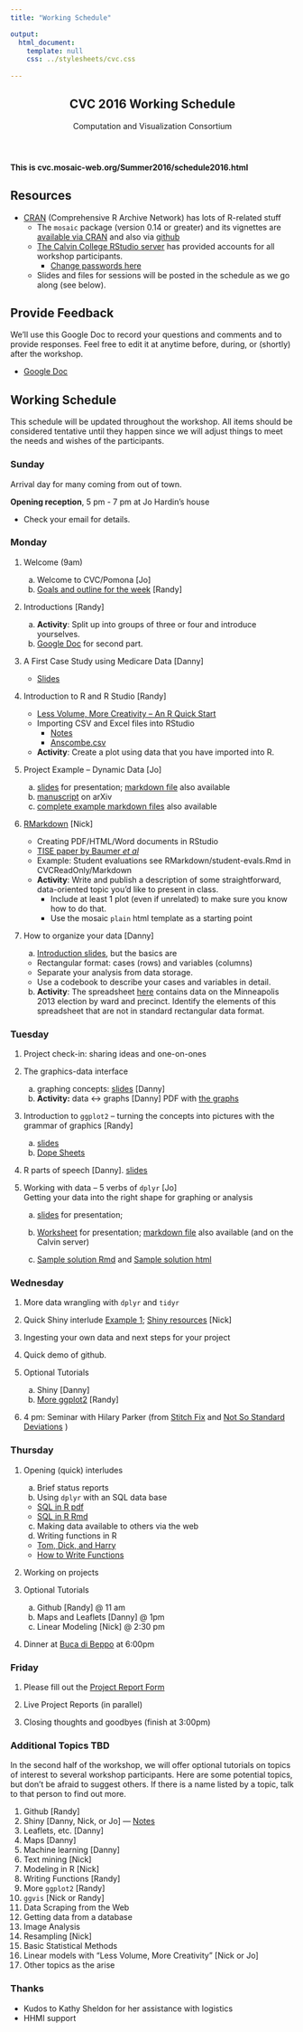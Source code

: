 ```yaml
---
title: "Working Schedule"

output: 
  html_document:
    template: null
    css: ../stylesheets/cvc.css
    
---
```



<script src="../javascripts/main.js"></script>
<!--[if lt IE 9]>
<script src="//html5shiv.googlecode.com/svn/trunk/html5.js"></script>
<![endif]-->

<meta name="viewport" content="width=device-width, initial-scale=1, user-scalable=no">

<div class="wrapper">
<nav>
<ul></ul>
</nav>
<section>
     
           
<header>
<h1>CVC 2016 Working Schedule</h1>
<p>Computation and Visualization Consortium</p>
</header> 

#### This is cvc.mosaic-web.org/Summer2016/schedule2016.html

## Resources

  * [CRAN](http://cran.r-project.org) (Comprehensive R Archive Network) has lots of R-related stuff
  * The `mosaic` package (version 0.14 or greater) and its vignettes are [available via CRAN](http://cran.r-project.org/web/packages/mosaic/index.html) and also via [github](https://github.com/ProjectMOSAIC/mosaic)
  * [The Calvin College RStudio server](http://rstudio.calvin.edu) has provided accounts for all workshop participants.
    * [Change passwords here](https://freeipa1.cs.calvin.edu/)
  * Slides and files for sessions will be posted in the schedule as we go along (see below).


## Provide Feedback

We'll use this Google Doc to record your questions and comments and to provide
responses.  Feel free to edit it at anytime before, during, or (shortly) after the workshop.

  * [Google Doc](https://docs.google.com/document/d/1AtoWauyDoBsHJd7yywkJNgiNaAXPiBjNhqO9Yw72jys/edit?usp=sharing)

## Working Schedule

This schedule will be updated throughout the workshop.  All items should be 
considered tentative until they happen since we will adjust things to 
meet the needs and wishes of the participants.

### Sunday

Arrival day for many coming from out of town. 

**Opening reception**, 5 pm - 7 pm at Jo Hardin's house
 
  * Check your email for details.

### Monday

 1. Welcome (9am)
    a. Welcome to CVC/Pomona [Jo]
    b. [Goals and outline for the week](Intro/IntroOverview.html) [Randy]

 2. Introductions [Randy]
    a. **Activity**: Split up into groups of three or four and introduce yourselves. 
    b. [Google Doc](https://docs.google.com/document/d/137aTs2EEcBdE7hg1tH68wjsorqSNdcB8VnZQmUX-VCs/edit?usp=sharing) for second part. 

 3. A First Case Study using Medicare Data [Danny]

    * [Slides](Intro/MedicareSpending.html)

 4. Introduction to R and R Studio [Randy]

    * [Less Volume, More Creativity -- An R Quick Start](Learn/LessVolume/LessVolume.html) 
    * Importing CSV and Excel files into RStudio
        * [Notes](Learn/ImportingData/ImportingData.html)
        * [Anscombe.csv](Learn/ImportingData/Anscombe.csv)
    
    * **Activity**: Create a plot using data that you have imported into R.

 7. Project Example -- Dynamic Data [Jo]    
 
     a. [slides](Learn/ProjectExamples/DynDataCVC.html) for presentation; 
        [markdown file](Learn/ProjectExamples/DynDataCVC.Rmd) also available  
     b. [manuscript](http://arxiv.org/abs/1603.04912) on arXiv  
     c. [complete example markdown files](http://research.pomona.edu/johardin/papers-and-publications/) also available

 5. [RMarkdown](http://prezi.com/vq6l5yqpnqma/) [Nick]
 
    * Creating PDF/HTML/Word documents in RStudio
    * [TISE paper by Baumer *et al*](http://escholarship.org/uc/item/90b2f5xh)
    * Example: Student evaluations see RMarkdown/student-evals.Rmd in CVCReadOnly/Markdown
    * **Activity**: Write and publish a description of some 
    straightforward, data-oriented topic you'd like to present in class. 
        * Include at least 1 plot (even if unrelated) to make sure 
        you know how to do that.  
        * Use the mosaic `plain` html template as a starting point
        
 6. How to organize your data [Danny]
    
    a. [Introduction slides](Learn/TidyData/tidy_data.html), but the basics are
    
    * Rectangular format: cases (rows) and variables (columns)
    * Separate your analysis from data storage.
    * Use a codebook to describe your cases and variables in detail.
       
    b. **Activity**: The spreadsheet [here](http://vote.minneapolismn.gov/www/groups/public/@clerk/documents/webcontent/wcms1p-126724.xlsx) contains data on the Minneapolis 2013 election by ward and precinct.  Identify the elements of this spreadsheet that are not in standard rectangular data format.
   
<!-- 
    c. **Activity**: Enter data [in this spreadsheet](https://docs.google.com/spreadsheet/ccc?key=0Am13enSalO74dFRFZHNlaVE3NjZfUjBQOUNoMmRlUWc&usp=sharing)
    indicating types of data you are interested in.
-->


### Tuesday
 
 1. Project check-in: sharing ideas and one-on-ones
 
 2. The graphics-data interface 
    a. graphing concepts: [slides](Learn/VizConcepts/VizConcepts.html) [Danny]
    b. **Activity:** data <-> graphs [Danny]
    PDF with [the graphs](Learn/VizConcepts/eye-training.pdf)
 3. Introduction to `ggplot2` --  turning the concepts into pictures 
 with the grammar of graphics [Randy]

    a. [slides](Learn/ggplot2/ggplot2Intro.pdf) 
    b. [Dope Sheets](Learn/ggplot2/ggplot2DopeSheets.pdf) 

 4. R parts of speech [Danny].   [slides](Learn/Parts_of_speech/R-command-structure.html)
 
 5. Working with data -- 5 verbs of `dplyr` [Jo]    
    Getting your data into the right shape for graphing or analysis
 
     a. [slides](Learn/Wrangling/dplyrCVC.html) for presentation; 
        <!-- [markdown file](Learn/Wrangling/dplyrCVC.Rmd) also available -->
 
     b. [Worksheet](Learn/Wrangling/dplyrwrkshtCVC.html) for presentation; 
       [markdown file](https://rawgit.com/dtkaplan/CVC/gh-pages/Summer2016/Learn/Wrangling/dplyrwrkshtCVC.Rmd) also available (and on the Calvin server)

     c. [Sample solution Rmd](https://rawgit.com/dtkaplan/CVC/gh-pages/Summer2016/Learn/Wrangling/dplyrwrkshtCVCsol.Rmd) and [Sample solution html](https://rawgit.com/dtkaplan/CVC/gh-pages/Summer2016/Learn/Wrangling/dplyrwrkshtCVCsol.html)
  
 
### Wednesday
 
 1. More data wrangling with `dplyr` and `tidyr` 
 
 <!--
    a. merging data from multiple sources [Danny]
        * [Slides](Learn/Join/joins.html) 
        * [bird-species spreadsheet](https://docs.google.com/spreadsheets/d/1GDKeulVSRXL7Q_5Q0a7Offc_IPX2T4sZ80VN5VLASew/edit#gid=0), 
        * zebrafish treatment [CSV file](Learn/Wrangling/FishTx.csv) 
    b. `gather()`, `spread()`, `separate()` [Randy]
        * [Notes](Learn/TidyData/TidyGapMinder.html)
    c. Building precursors [paper](http://www.amherst.edu/~nhorton/precursors)
-->
    
 2. Quick Shiny interlude [Example 1 ](https://r.amherst.edu/apps/nhorton/sat);
[Shiny resources](http://shiny.rstudio.com) [Nick]
 
 3. Ingesting your own data and next steps for your project
 
 4. Quick demo of github.
 
 4. Optional Tutorials 
 
    a. Shiny [Danny]
    b. [More ggplot2](Learn/ggplot2/ggplot2demo.html) [Randy]
 
 5. 4 pm:  Seminar with Hilary Parker (from [Stitch Fix](http://multithreaded.stitchfix.com/blog/) and [Not So Standard Deviations](https://soundcloud.com/nssd-podcast) )

### Thursday

 1. Opening (quick) interludes

    a. Brief status reports
    b. Using `dplyr` with an SQL data base 
      * [SQL in R pdf](Learn/SQL/sql-example.pdf)
      * [SQL in R Rmd](https://rawgit.com/dtkaplan/CVC/gh-pages/Summer2016/Learn/SQL/sql-example.Rmd)
    c. Making data available to others via the web
    d. Writing functions in R
      * [Tom, Dick, and Harry](Learn/WritingFunctions/TomDickAndHarry.html)
      * [How to Write Functions](Learn/WritingFunctions/HowToWriteFunctions.html)

 2. Working on projects
 
 3. Optional Tutorials
 
    a. Github [Randy] @ 11 am
    b. Maps and Leaflets [Danny] @ 1pm
    c. Linear Modeling [Nick] @ 2:30 pm
 
 4. Dinner at [Buca di Beppo](http://www.bucadibeppo.com/restaurants/ca/claremont/) at 6:00pm

### Friday

 1. Please fill out the  [Project Report Form]()
 
 2. Live Project Reports (in parallel)

 3. Closing thoughts and goodbyes (finish at 3:00pm)

<!--
 3. Finding R packages and documentation [Nick]
-->
  
### Additional Topics TBD

In the second half of the workshop, we will offer optional tutorials on topics of 
interest to several workshop participants.   Here are some potential topics, but 
don't be afraid to suggest others. If there is a name listed by a topic, talk to
that person to find out more.

1. Github [Randy]
3. Shiny [Danny, Nick, or Jo] --- [Notes](Learn/Shiny-breakout/readme.html)
4. Leaflets, etc. [Danny]
5. Maps [Danny]
5. Machine learning [Danny]
6. Text mining [Nick]
7. Modeling in R [Nick]
8. Writing Functions [Randy]
9. More `ggplot2` [Randy]
10. `ggvis` [Nick or Randy]
11. Data Scraping from the Web
1. Getting data from a database
12. Image Analysis
13. Resampling [Nick]
10. Basic Statistical Methods
15. Linear models with "Less Volume, More Creativity" [Nick or Jo]
16. Other topics as the arise 
 
### Thanks

* Kudos to Kathy Sheldon for her assistance with logistics 
* HHMI support
